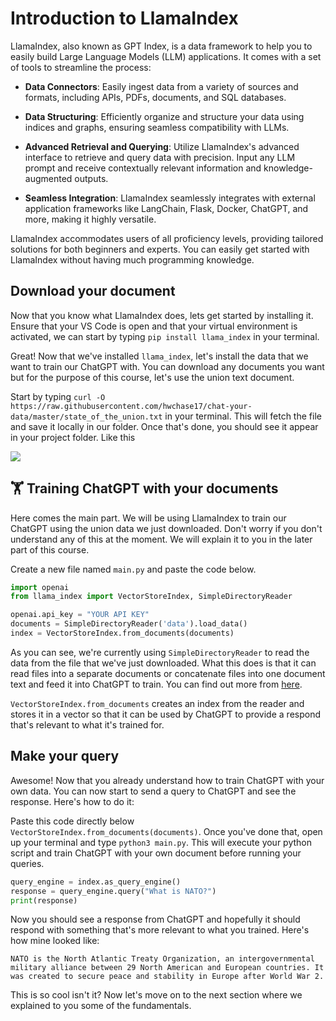 # Introduction to LlamaIndex

LlamaIndex, also known as GPT Index, is a data framework to help you to easily build Large Language Models (LLM) applications. It comes with a set of tools to streamline the process:

- **Data Connectors**: Easily ingest data from a variety of sources and formats, including APIs, PDFs, documents, and SQL databases.

- **Data Structuring**: Efficiently organize and structure your data using indices and graphs, ensuring seamless compatibility with LLMs.

- **Advanced Retrieval and Querying**: Utilize LlamaIndex's advanced interface to retrieve and query data with precision. Input any LLM prompt and receive contextually relevant information and knowledge-augmented outputs.

- **Seamless Integration**: LlamaIndex seamlessly integrates with external application frameworks like LangChain, Flask, Docker, ChatGPT, and more, making it highly versatile.

LlamaIndex accommodates users of all proficiency levels, providing tailored solutions for both beginners and experts. You can easily get started with LlamaIndex without having much programming knowledge.

## Download your document

Now that you know what LlamaIndex does, lets get started by installing it. Ensure that your VS Code is open and that your virtual environment is activated, we can start by typing `pip install llama_index` in your terminal.

Great! Now that we've installed `llama_index`, let's install the data that we want to train our ChatGPT with. You can download any documents you want but for the purpose of this course, let's use the union text document.

Start by typing `curl -O https://raw.githubusercontent.com/hwchase17/chat-your-data/master/state_of_the_union.txt` in your terminal. This will fetch the file and save it locally in our folder. Once that's done, you should see it appear in your project folder. Like this

<img src="https://i.imgur.com/FY7TR9n.png" />

## 🏋 Training ChatGPT with your documents

Here comes the main part. We will be using LlamaIndex to train our ChatGPT using the union data we just downloaded. Don't worry if you don't understand any of this at the moment. We will explain it to you in the later part of this course.

Create a new file named `main.py` and paste the code below.

```python
import openai
from llama_index import VectorStoreIndex, SimpleDirectoryReader

openai.api_key = "YOUR API KEY"
documents = SimpleDirectoryReader('data').load_data()
index = VectorStoreIndex.from_documents(documents)
```

As you can see, we're currently using `SimpleDirectoryReader` to read the data from the file that we've just downloaded. What this does is that it can read files into a separate documents or concatenate files into one document text and feed it into ChatGPT to train. You can find out more from [here](https://gpt-index.readthedocs.io/en/latest/reference/readers.html#llama_index.readers.SimpleDirectoryReader).

`VectorStoreIndex.from_documents` creates an index from the reader and stores it in a vector so that it can be used by ChatGPT to provide a respond that's relevant to what it's trained for.

## Make your query

Awesome! Now that you already understand how to train ChatGPT with your own data. You can now start to send a query to ChatGPT and see the response. Here's how to do it:

Paste this code directly below `VectorStoreIndex.from_documents(documents)`. Once you've done that, open up your terminal and type `python3 main.py`. This will execute your python script and train ChatGPT with your own document before running your queries.

```python
query_engine = index.as_query_engine()
response = query_engine.query("What is NATO?")
print(response)
```

Now you should see a response from ChatGPT and hopefully it should respond with something that's more relevant to what you trained. Here's how mine looked like:

```
NATO is the North Atlantic Treaty Organization, an intergovernmental military alliance between 29 North American and European countries. It was created to secure peace and stability in Europe after World War 2.
```

This is so cool isn't it? Now let's move on to the next section where we explained to you some of the fundamentals.
